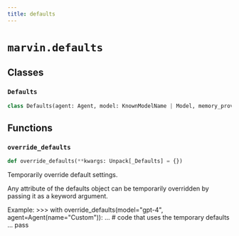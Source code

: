 ```yaml
---
title: defaults
---
```


# `marvin.defaults`

## Classes

### `Defaults`
```python
class Defaults(agent: Agent, model: KnownModelName | Model, memory_provider: str)
```

## Functions

### `override_defaults`
```python
def override_defaults(**kwargs: Unpack[_Defaults] = {})
```
Temporarily override default settings.

Any attribute of the defaults object can be temporarily overridden by passing
it as a keyword argument.

Example:
    >>> with override_defaults(model="gpt-4", agent=Agent(name="Custom")):
    ...     # code that uses the temporary defaults
    ...     pass
